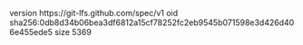 version https://git-lfs.github.com/spec/v1
oid sha256:0db8d34b06bea3df6812a15cf78252fc2eb9545b071598e3d426d406e455ede5
size 5369
